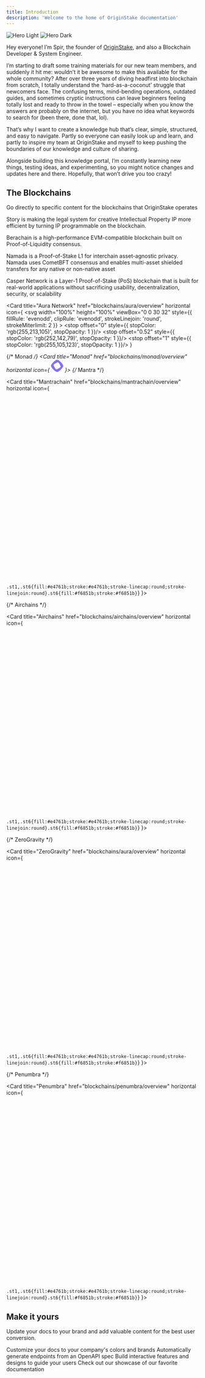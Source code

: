 ```yaml
---
title: Introduction
description: 'Welcome to the home of OriginStake documentation'
---
```


<img
  className="block dark:hidden"
  src="/images/hero-light.svg"
  alt="Hero Light"
/>
<img
  className="hidden dark:block"
  src="/images/intro.svg"
  alt="Hero Dark"
/>

Hey everyone! I’m Spir, the founder of [OriginStake](https://originstake.com "OriginStake"), and also a Blockchain Developer & System Engineer.

I’m starting to draft some training materials for our new team members, and suddenly it hit me: wouldn’t it be awesome to make this available for the whole community? After over three years of diving headfirst into blockchain from scratch, I totally understand the ‘hard-as-a-coconut’ struggle that newcomers face. The confusing terms, mind-bending operations, outdated guides, and sometimes cryptic instructions can leave beginners feeling totally lost and ready to throw in the towel – especially when you know the answers are probably on the internet, but you have no idea what keywords to search for (been there, done that, lol).  

That’s why I want to create a knowledge hub that’s clear, simple, structured, and easy to navigate. Partly so everyone can easily look up and learn, and partly to inspire my team at OriginStake and myself to keep pushing the boundaries of our knowledge and culture of sharing.  

Alongside building this knowledge portal, I’m constantly learning new things, testing ideas, and experimenting, so you might notice changes and updates here and there. Hopefully, that won’t drive you too crazy!  

## The Blockchains

Go directly to specific content for the blockchains that OriginStake operates

<CardGroup cols={2}>

  <Card
  title="Story Protocol"
  img="/images/blockchains/story.jpg"
  href="/blockchains/story/overview">
  Story is making the legal system for creative Intellectual Property IP more efficient by turning IP programmable on the blockchain.
  </Card>

  <Card 
  title="Berachain" 
  img="/images/blockchains/berachain.jpg"
  href="/blockchains/berachain/overview">
  Berachain is a high-performance EVM-compatible blockchain built on Proof-of-Liquidity consensus.
  </Card>

  <Card 
  title="Namada" 
  img="/images/blockchains/namada.jpg"
  href="/blockchains/namada/overview">
  Namada is a Proof-of-Stake L1 for interchain asset-agnostic privacy. Namada uses CometBFT consensus and enables multi-asset shielded transfers for any native or non-native asset
  </Card>

  <Card 
  title="Casper Network" 
  img="/images/blockchains/casper.jpg"
  href="/blockchains/casper/overview">
Casper Network is a Layer-1 Proof-of-Stake (PoS) blockchain that is built for real-world applications without sacrificing usability, decentralization, security, or scalability 
  </Card>

<Card
    title="Aura Network"
    href="blockchains/aura/overview"
    horizontal
    icon={
      <svg
          width="100%"
          height="100%"
          viewBox="0 0 30 32"
          style={{ fillRule: 'evenodd', clipRule: 'evenodd', strokeLinejoin: 'round', strokeMiterlimit: 2 }}
      >
        <path d="M27.512,18.765C27.305,18.648 27.099,18.524 26.898,18.4C25.111,17.286 25.111,14.712 26.898,13.6C27.099,13.474 27.305,13.352 27.512,13.235C29.456,12.132 30.123,9.686 29.001,7.775C27.879,5.863 25.392,5.207 23.448,6.311C23.348,6.367 23.247,6.424 23.145,6.478C21.226,7.518 18.842,6.187 18.838,4.034L18.838,3.993C18.838,1.786 17.017,-0.003 14.773,-0.003C12.529,-0.003 10.709,1.786 10.709,3.993L10.709,4.034C10.704,6.189 8.321,7.518 6.401,6.478C6.3,6.424 6.2,6.367 6.099,6.311C4.155,5.207 1.667,5.861 0.545,7.775C-0.577,9.686 0.088,12.132 2.034,13.235C2.242,13.352 2.447,13.476 2.648,13.6C4.435,14.714 4.435,17.288 2.648,18.4C2.447,18.526 2.242,18.648 2.034,18.765C0.09,19.868 -0.577,22.312 0.545,24.225C1.667,26.139 4.155,26.793 6.099,25.689C6.198,25.633 6.3,25.576 6.401,25.522C8.321,24.482 10.704,25.813 10.709,27.966L10.709,28.007C10.709,30.214 12.529,32.003 14.773,32.003C17.017,32.003 18.838,30.214 18.838,28.007L18.838,27.966C18.842,25.811 21.226,24.482 23.145,25.52C23.247,25.574 23.346,25.631 23.448,25.687C25.392,26.791 27.879,26.137 29.001,24.223C30.123,22.312 29.458,19.866 27.512,18.763L27.512,18.765ZM27.278,23.248C26.909,23.878 26.218,24.269 25.476,24.269C25.116,24.269 24.758,24.173 24.442,23.995C21.506,22.329 18.164,21.447 14.773,21.447C11.382,21.447 8.04,22.329 5.105,23.995C4.784,24.178 4.435,24.269 4.071,24.269C3.329,24.269 2.639,23.878 2.268,23.248C1.696,22.273 2.036,21.022 3.028,20.459C8.992,17.073 12.697,10.763 12.697,3.993C12.697,2.868 13.629,1.951 14.773,1.951C15.917,1.951 16.85,2.868 16.85,3.993C16.85,10.763 20.554,17.073 26.518,20.459C26.997,20.733 27.342,21.172 27.486,21.699C27.629,22.227 27.556,22.777 27.278,23.248Z" fill="#e2761b" stroke="#e2761b" strokeLinecap="round" strokeLinejoin="round"/>
        <defs>
            <linearGradient id="_Linear1" x1="0" y1="0" x2="1" y2="0" gradientUnits="userSpaceOnUse" gradientTransform="matrix(-8.2917,-19.938,19.938,-8.2917,20.5747,25.2951)">
                <stop offset="0" style={{ stopColor: 'rgb(255,213,105)', stopOpacity: 1 }}/>
                <stop offset="0.52" style={{ stopColor: 'rgb(252,142,79)', stopOpacity: 1 }}/>
                <stop offset="1" style={{ stopColor: 'rgb(255,105,123)', stopOpacity: 1 }}/>
            </linearGradient>
        </defs>
      </svg>
    }
>
</Card>

{/* Monad */}
 <Card
    title="Monad"
    href="blockchains/monad/overview"
    horizontal
    icon={
      <svg width="32" height="32" viewBox="0 0 32 32" fill="none" xmlns="http://www.w3.org/2000/svg">
<path d="M15.9999 0C11.3795 0 0 11.3792 0 15.9999C0 20.6206 11.3795 32 15.9999 32C20.6203 32 32 20.6204 32 15.9999C32 11.3794 20.6205 0 15.9999 0ZM13.5066 25.1492C11.5582 24.6183 6.31981 15.455 6.85083 13.5066C7.38185 11.5581 16.545 6.31979 18.4933 6.8508C20.4418 7.38173 25.6802 16.5449 25.1492 18.4934C24.6182 20.4418 15.455 25.6802 13.5066 25.1492Z" fill="#836EF9"/>
</svg>
    }>
</Card>
{/* Mantra */}

 <Card
    title="Mantrachain"
    href="blockchains/mantrachain/overview"
    horizontal
    icon={
      <svg xmlns="http://www.w3.org/2000/svg" xmlSpace="preserve" className="h-6 w-6" viewBox="0 0 318.6 318.6">
      <style>
        {`.st1,.st6{fill:#e4761b;stroke:#e4761b;stroke-linecap:round;stroke-linejoin:round}.st6{fill:#f6851b;stroke:#f6851b}`}
      </style>
      <path fill="#e2761b" stroke="#e2761b" strokeLinecap="round" strokeLinejoin="round" d="m274.1 35.5-99.5 73.9L193 65.8z"/>
      <path className="st1" d="m44.4 35.5 98.7 74.6-17.5-44.3zm193.9 171.3-26.5 40.6 56.7 15.6 16.3-55.3zm-204.4.9L50.1 263l56.7-15.6-26.5-40.6z"/>
      <path className="st1" d="m103.6 138.2-15.8 23.9 56.3 2.5-2-60.5zm111.3 0-39-34.8-1.3 61.2 56.2-2.5zM106.8 247.4l33.8-16.5-29.2-22.8zm71.1-16.5 33.9 16.5-4.7-39.3z"/>
      <path fill="#d7c1b3" stroke="#d7c1b3" strokeLinecap="round" strokeLinejoin="round" d="m211.8 247.4-33.9-16.5 2.7 22.1-.3 9.3zm-105 0 31.5 14.9-.2-9.3 2.5-22.1z"/>
      <path fill="#233447" stroke="#233447" strokeLinecap="round" strokeLinejoin="round" d="m138.8 193.5-28.2-8.3 19.9-9.1zm40.9 0 8.3-17.4 20 9.1z"/>
      <path fill="#cd6116" stroke="#cd6116" strokeLinecap="round" strokeLinejoin="round" d="m106.8 247.4 4.8-40.6-31.3.9zM207 206.8l4.8 40.6 26.5-39.7zm23.8-44.7-56.2 2.5 5.2 28.9 8.3-17.4 20 9.1zm-120.2 23.1 20-9.1 8.2 17.4 5.3-28.9-56.3-2.5z"/>
      <path fill="#e4751f" stroke="#e4751f" strokeLinecap="round" strokeLinejoin="round" d="m87.8 162.1 23.6 46-.8-22.9zm120.3 23.1-1 22.9 23.7-46zm-64-20.6-5.3 28.9 6.6 34.1 1.5-44.9zm30.5 0-2.7 18 1.2 45 6.7-34.1z"/>
      <path className="st6" d="m179.8 193.5-6.7 34.1 4.8 3.3 29.2-22.8 1-22.9zm-69.2-8.3.8 22.9 29.2 22.8 4.8-3.3-6.6-34.1z"/>
      <path fill="#c0ad9e" stroke="#c0ad9e" strokeLinecap="round" strokeLinejoin="round" d="m180.3 262.3.3-9.3-2.5-2.2h-37.7l-2.3 2.2.2 9.3-31.5-14.9 11 9 22.3 15.5h38.3l22.4-15.5 11-9z"/>
      <path fill="#161616" stroke="#161616" strokeLinecap="round" strokeLinejoin="round" d="m177.9 230.9-4.8-3.3h-27.7l-4.8 3.3-2.5 22.1 2.3-2.2h37.7l2.5 2.2z"/>
      <path fill="#763d16" stroke="#763d16" strokeLinecap="round" strokeLinejoin="round" d="m278.3 114.2 8.5-40.8-12.7-37.9-96.2 71.4 37 31.3 52.3 15.3 11.6-13.5-5-3.6 8-7.3-6.2-4.8 8-6.1zM31.8 73.4l8.5 40.8-5.4 4 8 6.1-6.1 4.8 8 7.3-5 3.6 11.5 13.5 52.3-15.3 37-31.3-96.2-71.4z"/>
      <path className="st6" d="m267.2 153.5-52.3-15.3 15.9 23.9-23.7 46 31.2-.4h46.5zm-163.6-15.3-52.3 15.3-17.4 54.2h46.4l31.1.4-23.6-46zm71 26.4 3.3-57.7 15.2-41.1h-67.5l15 41.1 3.5 57.7 1.2 18.2.1 44.8h27.7l.2-44.8z"/>
    </svg>
    }>
</Card>

{/* Airchains */}

 <Card
    title="Airchains"
    href="blockchains/airchains/overview"
    horizontal
    icon={
      <svg xmlns="http://www.w3.org/2000/svg" xmlSpace="preserve" className="h-6 w-6" viewBox="0 0 318.6 318.6">
      <style>
        {`.st1,.st6{fill:#e4761b;stroke:#e4761b;stroke-linecap:round;stroke-linejoin:round}.st6{fill:#f6851b;stroke:#f6851b}`}
      </style>
      <path fill="#e2761b" stroke="#e2761b" strokeLinecap="round" strokeLinejoin="round" d="m274.1 35.5-99.5 73.9L193 65.8z"/>
      <path className="st1" d="m44.4 35.5 98.7 74.6-17.5-44.3zm193.9 171.3-26.5 40.6 56.7 15.6 16.3-55.3zm-204.4.9L50.1 263l56.7-15.6-26.5-40.6z"/>
      <path className="st1" d="m103.6 138.2-15.8 23.9 56.3 2.5-2-60.5zm111.3 0-39-34.8-1.3 61.2 56.2-2.5zM106.8 247.4l33.8-16.5-29.2-22.8zm71.1-16.5 33.9 16.5-4.7-39.3z"/>
      <path fill="#d7c1b3" stroke="#d7c1b3" strokeLinecap="round" strokeLinejoin="round" d="m211.8 247.4-33.9-16.5 2.7 22.1-.3 9.3zm-105 0 31.5 14.9-.2-9.3 2.5-22.1z"/>
      <path fill="#233447" stroke="#233447" strokeLinecap="round" strokeLinejoin="round" d="m138.8 193.5-28.2-8.3 19.9-9.1zm40.9 0 8.3-17.4 20 9.1z"/>
      <path fill="#cd6116" stroke="#cd6116" strokeLinecap="round" strokeLinejoin="round" d="m106.8 247.4 4.8-40.6-31.3.9zM207 206.8l4.8 40.6 26.5-39.7zm23.8-44.7-56.2 2.5 5.2 28.9 8.3-17.4 20 9.1zm-120.2 23.1 20-9.1 8.2 17.4 5.3-28.9-56.3-2.5z"/>
      <path fill="#e4751f" stroke="#e4751f" strokeLinecap="round" strokeLinejoin="round" d="m87.8 162.1 23.6 46-.8-22.9zm120.3 23.1-1 22.9 23.7-46zm-64-20.6-5.3 28.9 6.6 34.1 1.5-44.9zm30.5 0-2.7 18 1.2 45 6.7-34.1z"/>
      <path className="st6" d="m179.8 193.5-6.7 34.1 4.8 3.3 29.2-22.8 1-22.9zm-69.2-8.3.8 22.9 29.2 22.8 4.8-3.3-6.6-34.1z"/>
      <path fill="#c0ad9e" stroke="#c0ad9e" strokeLinecap="round" strokeLinejoin="round" d="m180.3 262.3.3-9.3-2.5-2.2h-37.7l-2.3 2.2.2 9.3-31.5-14.9 11 9 22.3 15.5h38.3l22.4-15.5 11-9z"/>
      <path fill="#161616" stroke="#161616" strokeLinecap="round" strokeLinejoin="round" d="m177.9 230.9-4.8-3.3h-27.7l-4.8 3.3-2.5 22.1 2.3-2.2h37.7l2.5 2.2z"/>
      <path fill="#763d16" stroke="#763d16" strokeLinecap="round" strokeLinejoin="round" d="m278.3 114.2 8.5-40.8-12.7-37.9-96.2 71.4 37 31.3 52.3 15.3 11.6-13.5-5-3.6 8-7.3-6.2-4.8 8-6.1zM31.8 73.4l8.5 40.8-5.4 4 8 6.1-6.1 4.8 8 7.3-5 3.6 11.5 13.5 52.3-15.3 37-31.3-96.2-71.4z"/>
      <path className="st6" d="m267.2 153.5-52.3-15.3 15.9 23.9-23.7 46 31.2-.4h46.5zm-163.6-15.3-52.3 15.3-17.4 54.2h46.4l31.1.4-23.6-46zm71 26.4 3.3-57.7 15.2-41.1h-67.5l15 41.1 3.5 57.7 1.2 18.2.1 44.8h27.7l.2-44.8z"/>
    </svg>
    }>
</Card>

{/* ZeroGravity */}

 <Card
    title="ZeroGravity"
    href="blockchains/aura/overview"
    horizontal
    icon={
      <svg xmlns="http://www.w3.org/2000/svg" xmlSpace="preserve" className="h-6 w-6" viewBox="0 0 318.6 318.6">
      <style>
        {`.st1,.st6{fill:#e4761b;stroke:#e4761b;stroke-linecap:round;stroke-linejoin:round}.st6{fill:#f6851b;stroke:#f6851b}`}
      </style>
      <path fill="#e2761b" stroke="#e2761b" strokeLinecap="round" strokeLinejoin="round" d="m274.1 35.5-99.5 73.9L193 65.8z"/>
      <path className="st1" d="m44.4 35.5 98.7 74.6-17.5-44.3zm193.9 171.3-26.5 40.6 56.7 15.6 16.3-55.3zm-204.4.9L50.1 263l56.7-15.6-26.5-40.6z"/>
      <path className="st1" d="m103.6 138.2-15.8 23.9 56.3 2.5-2-60.5zm111.3 0-39-34.8-1.3 61.2 56.2-2.5zM106.8 247.4l33.8-16.5-29.2-22.8zm71.1-16.5 33.9 16.5-4.7-39.3z"/>
      <path fill="#d7c1b3" stroke="#d7c1b3" strokeLinecap="round" strokeLinejoin="round" d="m211.8 247.4-33.9-16.5 2.7 22.1-.3 9.3zm-105 0 31.5 14.9-.2-9.3 2.5-22.1z"/>
      <path fill="#233447" stroke="#233447" strokeLinecap="round" strokeLinejoin="round" d="m138.8 193.5-28.2-8.3 19.9-9.1zm40.9 0 8.3-17.4 20 9.1z"/>
      <path fill="#cd6116" stroke="#cd6116" strokeLinecap="round" strokeLinejoin="round" d="m106.8 247.4 4.8-40.6-31.3.9zM207 206.8l4.8 40.6 26.5-39.7zm23.8-44.7-56.2 2.5 5.2 28.9 8.3-17.4 20 9.1zm-120.2 23.1 20-9.1 8.2 17.4 5.3-28.9-56.3-2.5z"/>
      <path fill="#e4751f" stroke="#e4751f" strokeLinecap="round" strokeLinejoin="round" d="m87.8 162.1 23.6 46-.8-22.9zm120.3 23.1-1 22.9 23.7-46zm-64-20.6-5.3 28.9 6.6 34.1 1.5-44.9zm30.5 0-2.7 18 1.2 45 6.7-34.1z"/>
      <path className="st6" d="m179.8 193.5-6.7 34.1 4.8 3.3 29.2-22.8 1-22.9zm-69.2-8.3.8 22.9 29.2 22.8 4.8-3.3-6.6-34.1z"/>
      <path fill="#c0ad9e" stroke="#c0ad9e" strokeLinecap="round" strokeLinejoin="round" d="m180.3 262.3.3-9.3-2.5-2.2h-37.7l-2.3 2.2.2 9.3-31.5-14.9 11 9 22.3 15.5h38.3l22.4-15.5 11-9z"/>
      <path fill="#161616" stroke="#161616" strokeLinecap="round" strokeLinejoin="round" d="m177.9 230.9-4.8-3.3h-27.7l-4.8 3.3-2.5 22.1 2.3-2.2h37.7l2.5 2.2z"/>
      <path fill="#763d16" stroke="#763d16" strokeLinecap="round" strokeLinejoin="round" d="m278.3 114.2 8.5-40.8-12.7-37.9-96.2 71.4 37 31.3 52.3 15.3 11.6-13.5-5-3.6 8-7.3-6.2-4.8 8-6.1zM31.8 73.4l8.5 40.8-5.4 4 8 6.1-6.1 4.8 8 7.3-5 3.6 11.5 13.5 52.3-15.3 37-31.3-96.2-71.4z"/>
      <path className="st6" d="m267.2 153.5-52.3-15.3 15.9 23.9-23.7 46 31.2-.4h46.5zm-163.6-15.3-52.3 15.3-17.4 54.2h46.4l31.1.4-23.6-46zm71 26.4 3.3-57.7 15.2-41.1h-67.5l15 41.1 3.5 57.7 1.2 18.2.1 44.8h27.7l.2-44.8z"/>
    </svg>
    }>
</Card>

{/* Penumbra */}

 <Card
    title="Penumbra"
    href="blockchains/penumbra/overview"
    horizontal
    icon={
      <svg xmlns="http://www.w3.org/2000/svg" xmlSpace="preserve" className="h-6 w-6" viewBox="0 0 318.6 318.6">
      <style>
        {`.st1,.st6{fill:#e4761b;stroke:#e4761b;stroke-linecap:round;stroke-linejoin:round}.st6{fill:#f6851b;stroke:#f6851b}`}
      </style>
      <path fill="#e2761b" stroke="#e2761b" strokeLinecap="round" strokeLinejoin="round" d="m274.1 35.5-99.5 73.9L193 65.8z"/>
      <path className="st1" d="m44.4 35.5 98.7 74.6-17.5-44.3zm193.9 171.3-26.5 40.6 56.7 15.6 16.3-55.3zm-204.4.9L50.1 263l56.7-15.6-26.5-40.6z"/>
      <path className="st1" d="m103.6 138.2-15.8 23.9 56.3 2.5-2-60.5zm111.3 0-39-34.8-1.3 61.2 56.2-2.5zM106.8 247.4l33.8-16.5-29.2-22.8zm71.1-16.5 33.9 16.5-4.7-39.3z"/>
      <path fill="#d7c1b3" stroke="#d7c1b3" strokeLinecap="round" strokeLinejoin="round" d="m211.8 247.4-33.9-16.5 2.7 22.1-.3 9.3zm-105 0 31.5 14.9-.2-9.3 2.5-22.1z"/>
      <path fill="#233447" stroke="#233447" strokeLinecap="round" strokeLinejoin="round" d="m138.8 193.5-28.2-8.3 19.9-9.1zm40.9 0 8.3-17.4 20 9.1z"/>
      <path fill="#cd6116" stroke="#cd6116" strokeLinecap="round" strokeLinejoin="round" d="m106.8 247.4 4.8-40.6-31.3.9zM207 206.8l4.8 40.6 26.5-39.7zm23.8-44.7-56.2 2.5 5.2 28.9 8.3-17.4 20 9.1zm-120.2 23.1 20-9.1 8.2 17.4 5.3-28.9-56.3-2.5z"/>
      <path fill="#e4751f" stroke="#e4751f" strokeLinecap="round" strokeLinejoin="round" d="m87.8 162.1 23.6 46-.8-22.9zm120.3 23.1-1 22.9 23.7-46zm-64-20.6-5.3 28.9 6.6 34.1 1.5-44.9zm30.5 0-2.7 18 1.2 45 6.7-34.1z"/>
      <path className="st6" d="m179.8 193.5-6.7 34.1 4.8 3.3 29.2-22.8 1-22.9zm-69.2-8.3.8 22.9 29.2 22.8 4.8-3.3-6.6-34.1z"/>
      <path fill="#c0ad9e" stroke="#c0ad9e" strokeLinecap="round" strokeLinejoin="round" d="m180.3 262.3.3-9.3-2.5-2.2h-37.7l-2.3 2.2.2 9.3-31.5-14.9 11 9 22.3 15.5h38.3l22.4-15.5 11-9z"/>
      <path fill="#161616" stroke="#161616" strokeLinecap="round" strokeLinejoin="round" d="m177.9 230.9-4.8-3.3h-27.7l-4.8 3.3-2.5 22.1 2.3-2.2h37.7l2.5 2.2z"/>
      <path fill="#763d16" stroke="#763d16" strokeLinecap="round" strokeLinejoin="round" d="m278.3 114.2 8.5-40.8-12.7-37.9-96.2 71.4 37 31.3 52.3 15.3 11.6-13.5-5-3.6 8-7.3-6.2-4.8 8-6.1zM31.8 73.4l8.5 40.8-5.4 4 8 6.1-6.1 4.8 8 7.3-5 3.6 11.5 13.5 52.3-15.3 37-31.3-96.2-71.4z"/>
      <path className="st6" d="m267.2 153.5-52.3-15.3 15.9 23.9-23.7 46 31.2-.4h46.5zm-163.6-15.3-52.3 15.3-17.4 54.2h46.4l31.1.4-23.6-46zm71 26.4 3.3-57.7 15.2-41.1h-67.5l15 41.1 3.5 57.7 1.2 18.2.1 44.8h27.7l.2-44.8z"/>
    </svg>
    }>
</Card>

</CardGroup>

## Make it yours

Update your docs to your brand and add valuable content for the best user conversion.

<CardGroup cols={2}>
  <Card
    title="Customize Style"
    icon="palette"
    href="blockchains/test"
  >
    Customize your docs to your company's colors and brands
  </Card>
  <Card
    title="Reference APIs"
    icon="code"
    href="https://mintlify.com/docs/api-playground/openapi"
  >
    Automatically generate endpoints from an OpenAPI spec
  </Card>
  <Card
    title="Add Components"
    icon="screwdriver-wrench"
    href="https://mintlify.com/docs/components/accordion"
  >
    Build interactive features and designs to guide your users
  </Card>
  <Card
    title="Get Inspiration"
    icon="stars"
    href="https://mintlify.com/customers"
  >
    Check out our showcase of our favorite documentation
  </Card>
</CardGroup>
